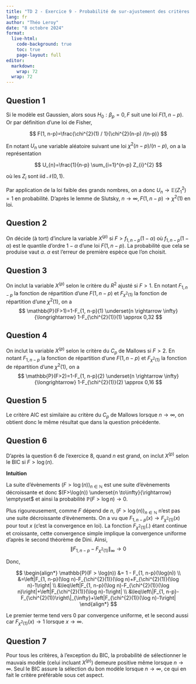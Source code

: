 ```yaml
---
title: "TD 2 - Exercice 9 - Probabilité de sur-ajustement des critères de sélection"
lang: fr
author: "Théo Leroy"
date: "8 octobre 2024"
format:
  live-html:
    code-background: true
    toc: true
    page-layout: full
editor: 
  markdown: 
    wrap: 72
  wrap: 72
---
```


::: {.content-hidden when-format="html"}


## Question 1

Si le modèle est Gaussien, alors sous $H_{0}: \beta_{p}=0, F$ suit une
loi $F(1, n-p)$. Or par définition d'une loi de Fisher,

$$
F(1, n-p)=\frac{\chi^{2}(1) / 1}{\chi^{2}(n-p) /(n-p)}
$$

En notant $U_{n}$ une variable aléatoire suivant une loi
$\chi^{2}(n-p) /(n-p)$, on a la représentation

$$
U_{n}=\frac{1}{n-p} \sum_{i=1}^{n-p} Z_{i}^{2}
$$

où les $Z_{i}$ sont iid $\mathcal{N}(0,1)$.

Par application de la loi faible des grands nombres, on a donc
$U_{n} \rightarrow \mathbb{E}\left(Z_{1}^{2}\right)=1$ en probabilité.
D'après le lemme de Slutsky,
$n \rightarrow \infty, F(1, n-p) \rightarrow \chi^{2}(1)$ en loi.

## Question 2

On décide (à tort) d'inclure la variable $X^{(p)}$ si
$F>f_{1, n-p}(1-\alpha)$ où $f_{1, n-p}(1-\alpha)$ est le quantile
d'ordre $1-\alpha$ d'une loi $F(1, n-p)$. La probabilité que cela se
produise vaut $\alpha$. $\alpha$ est l'erreur de première espèce que
l'on choisit.

## Question 3

On inclut la variable $X^{(p)}$ selon le critère du $R^{2}$ ajusté si
$F>1$. En notant $F_{1, n-p}$ la fonction de répartition d'une
$F(1, n-p)$ et $F_{\chi^{2}(1)}$ la fonction de répartition d'une
$\chi^{2}(1)$, on a $$
\mathbb{P}(F>1)=1-F_{1, n-p}(1) \underset{n \rightarrow \infty}{\longrightarrow} 1-F_{\chi^{2}(1)}(1) \approx 0,32
$$

## Question 4

On inclut la variable $X^{(p)}$ selon le critère du $C_p$ de Mallows si
$F>2$. En notant $F_{1, n-p}$ la fonction de répartition d'une
$F(1, n-p)$ et $F_{\chi^{2}(1)}$ la fonction de répartition d'une
$\chi^{2}(1)$, on a $$
\mathbb{P}(F>2)=1-F_{1, n-p}(2) \underset{n \rightarrow \infty}{\longrightarrow} 1-F_{\chi^{2}(1)}(2) \approx 0,16
$$

## Question 5

Le critère AIC est similaire au critère du $C_{p}$ de Mallows lorsque
$n \rightarrow \infty$, on obtient donc le même résultat que dans la
question précédente.

## Question 6

D'après la question 6 de l'exercice 8, quand $n$ est grand, on inclut
$X^{(p)}$ selon le BIC si $F>\log(n)$.

**Intuition**

La suite d'évènements $(F>\log(n))_{n\in \mathbb{N}}$ est une suite
d'évènements décroissante et donc
$(F>\log(n)) \underset{n \to\infty}{\rightarrow} \emptyset$ et ainsi la
probabilité $\mathbb{P}(F>\log n) \rightarrow 0$.

Plus rigoureusement, comme $F$ dépend de $n$,
$(F>\log(n))_{n\in \mathbb{N}}$ n'est pas une suite décroissante
d'évènements. On a vu que $F_{1, n-p}(x) \rightarrow F_{\chi^{2}(1)}(x)$
pour tout $x$ (c'est la convergence en loi). La fonction
$F_{\chi^{2}(1)}(.)$ étant continue et croissante, cette convergence
simple implique la convergence uniforme d'après le second théorème de
Dini. Ainsi,
$$\left\|F_{1, n-p}-F_{\chi^{2}(1)}\right\|_{\infty} \rightarrow 0$$

Donc,

$$
\begin{align*}
\mathbb{P}(F > \log(n)) &= 1 - F_{1, n-p}(\log(n)) \\
&=\left|F_{1, n-p}(\log n)-F_{\chi^{2}(1)}(\log n)+F_{\chi^{2}(1)}(\log n)-1\right| \\
&\leq\left|F_{1, n-p}(\log n)-F_{\chi^{2}(1)}(\log n)\right|+\left|F_{\chi^{2}(1)}(\log n)-1\right| \\
&\leq\left\|F_{1, n-p}-F_{\chi^{2}(1)}\right\|_{\infty}+\left|F_{\chi^{2}(1)}(\log n)-1\right|
\end{align*}
$$

Le premier terme tend vers 0 par convergence uniforme, et le second
aussi car $F_{\chi^{2}(1)}(x) \rightarrow 1$ lorsque
$x \rightarrow \infty$.

## Question 7

Pour tous les critères, à l'exception du BIC, la probabilité de
sélectionner le mauvais modèle (celui incluant $X^{(p)}$) demeure positive même lorsque $n \rightarrow \infty$. Seul le BIC assure la sélection du bon modèle lorsque $n \rightarrow \infty$, ce qui en fait le critère préférable sous cet aspect.


:::
